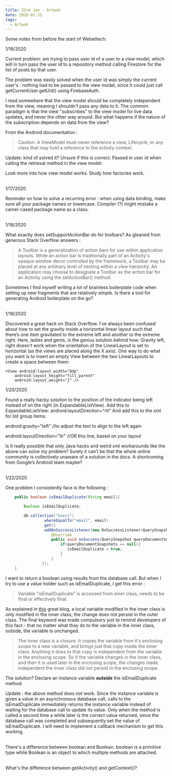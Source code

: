 ```yaml
---
title: 22nd Jan - Artwok
date: 2020-01-22
tags:
  - Artwok
---
```


Some notes from before the start of Webettech:

1/16/2020

Current problem: am trying to pass user id of a user to a view model,
 which will in turn pass the user id to a repository method calling 
 Firestore for the list of posts by that user. 

The problem was easily solved when the user id was simply the current user's 
: nothing had to be passed to the view model, since it could 
just call getCurrentUser.getUid() using FirebaseAuth.

I read somewhere that the view model should be completely 
independent from the view, meaning I shouldn't pass any data to 
it. The common paradigm is that the view "subscribes" to the view 
model for live data updates, and never the other way around. But 
what happens if the nature of the subscription depends on data from the view? 

From the Android documentation : 

>Caution: A ViewModel must never reference a view, Lifecycle, 
>or any class that may hold a reference to the activity context.

Update: kind of solved it? Unsure if this is correct. Passed in user id when calling the retrieval method in the view model: 
 
Look more into how view model works.
Study how factories work.<br/><br/>

1/17/2020

Reminder on how to solve a recurring error : 
when using data binding, make sure all your package names
or lowercase. Compiler (?) might mistake a camel-cased package
name as a class.<br/><br/>

1/18/2020

What exactly does setSupportActionBar do for toolbars? As 
gleaned from generous Stack Overflow answers :

>A Toolbar is a generalization of action bars for use 
within application layouts. While an action bar is 
traditionally part of an Activity's opaque window decor 
controlled by the framework, a Toolbar may be placed
at any arbitrary level of nesting within a view hierarchy. 
An application may choose to designate a Toolbar as the 
action bar for an Activity using the setActionBar() method.

Sometimes I find myself writing a lot of brainless boilerplate code when 
setting up new fragments that are relatively simple. Is there a tool for 
generating Android boilerplate on the go?<br/><br/>

1/19/2020

Discovered a great hack on Stack Overflow. I’ve always been confused about how to set the gravity inside a horizontal linear layout such that there’s one item gravitated to the extreme left and another to the extreme right. Here, ladies and gents, is the genius solution behind how:
Gravity left, right doesn't work when the orientation of the LinearLayout is set to horizontal (as the views are placed along the X axis). One way to do what you want is to insert an empty View between the two LinearLayouts to create a space between them:

```noLineNumbers
<View android:layout_width="0dp"
    android:layout_height="fill_parent"
    android:layout_weight="1" />
```

1/20/2020

Found a really hacky solution to the position of the indicator being left instead of on the right (in ExpandableListView). Add this to ExpandableListView:
android:layoutDirection="rtl"
And add this to the xml for list group items:

android:gravity="left" //to adjust the text to align to the left again

android:layoutDirection="ltr"  //OR this line, based on your layout

Is it really possible that only Java hacks and weird xml workarounds
like the above can solve my problem? Surely it can’t be that the
whole online community is collectively unaware of a solution in
the docs. A shortcoming from Google’s Android team maybe?<br/><br/>

1/22/2020

One problem I consistently face is the following :

```java {3,12}
    public boolean isEmailDuplicate(String email){

        Boolean isEmailDuplicate;

        db.collection("Users")
                .whereEqualTo("email", email)
                .get()
                .addOnSuccessListener(new OnSuccessListener<QuerySnapshot>() {
                    @Override
                    public void onSuccess(QuerySnapshot queryDocumentSnapshots) {
                        if(queryDocumentSnapshots == null){
                           isEmailDuplicate = true;
                        }
                    }
                });
    }
```

I want to return a boolean using results from the database call. 
But when I try to use a value holder such as isEmailDuplicate,
I get this error :

>Variable "isEmailDuplicate" is accessed from inner class, needs to be 
final or effectively final.

As explained in [this](https://blog.brendanlacanette.com/2015/08/variable-is-accessed-within-inner-class.html)
great blog, a local variable modified in the inner class is only modified in the
inner class; the change does not persist in the outer class. The final keyword
was made compulsory just to remind developers of this fact - that no matter
what they do to the variable in the inner class, outside, the variable is 
unchanged.
 
>The inner class is a closure. It copies the variable from it's enclosing scope to a new variable, and brings just that copy inside the inner class. 
Anything it does to that copy is independent from the variable in the
enclosing scope. So if the variable changes in the inner class, and
then it is used later in the enclosing scope, the changes made independent
the inner class did not persist in the enclosing scope.

The solution? Declare an instance variable **outside** the isEmailDuplicate method.

Update : the above method does not work. Since the instance variable is given a 
value in an asynchronous database call, calls to the isEmailDuplicate immediately returns
the instance variable instead of waiting for the database call to update its value.
Only when the method is called a second time a while later is the correct value returned,
since the database call was completed and subsequently set the value of isEmailDuplicate.
I will need to implement a callback mechanism to get this working.<br/><br/>

There's a difference between boolean and Boolean. boolean is a primitive type 
while Boolean is an object to which multiple methods are attached.<br/><br/>

What's the difference between getActivity() and getContext()?








